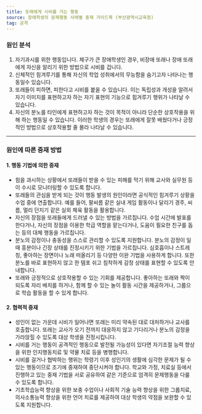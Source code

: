 ```yaml
---
title: 또래에게 시비를 거는 행동
source: 장애학생의 문제행동 사례별 중재 가이드북 (부산광역시교육청)
tag: 공격
---
```


### 원인 분석

1. 자기과시를 위한 행동입니다. 체구가 큰 장애학생인 경우, 비장애 또래나 장애 또래에게 자신을 알리기 위한 방법으로 시비를 겁니다.
2. 신체적인 힘겨루기를 통해 자신의 학업 성취에서의 무능함을 숨기고자 나타나는 행동일수 있습니다.
3. 또래들이 피하면, 피한다고 시비를 붙을 수 있습니다. 이는 독립성과 개성을 알려서 자기 이미지를 표현하고자 하는 자기 표현의 기능으로 힘겨루기 행위가 나타날 수 있습니다.
4. 자신의 분노를 타인에게 표현하고자 하는 것이 목적이 아니라 단순한 상호작용을 위해 하는 행동일 수 있습니다. 이러한 학생의 경우는 또래에게 잘못 배웠다거나 긍정적인 방법으로 상호작용할 줄 몰라 나타날 수 있습니다.

---

### 원인에 따른 중재 방법

#### 1. 행동 기법에 의한 중재

- 힘을 과시하는 상황에서 또래들이 받을 수 있는 피해를 막기 위해 교사와 실무원 등이 수시로 모니터링할 수 있도록 합니다.
- 또래들의 관심을 받게 되는 것이 행동 발생의 원인이라면 공식적인 힘겨루기 상황을 수업 중에 연출합니다. 예를 들어, 팔씨름 같은 실내 게임 활동이나 달리기 경주, 씨름, 멀리 던지기 같은 실외 체육 활동을 활용합니다.
- 자신의 장점을 또래들에게 드러낼 수 있는 방법을 가르칩니다. 수업 시간에 발표를 한다거나, 자신의 장점을 이용한 학급 역할을 맡는다거나, 도움이 필요한 친구를 돕는 등의 대체 행동을 가르칩니다.
- 분노의 감정이나 충동성을 스스로 관리할 수 있도록 지원합니다. 분노의 감정이 일 때 흥분이나 긴장 상태를 진정시키기 위한 기법을 가르칩니다. 심호흡이나 스트레칭, 좋아하는 장면이나 노래 떠올리기 등 다양한 이완 기법을 사용하게 합니다. 또한 분노를 바로 표현하지 않고 한 템포 쉬고 침착하게 감정 상태를 표현할 수 있도록 안내합니다.
- 또래와 긍정적으로 상호작용할 수 있는 기회를 제공합니다. 좋아하는 또래와 짝이 되도록 자리 배치를 하거나, 함께 할 수 있는 놀이 활동 시간을 제공하거나, 그룹으로 학습 활동을 할 수 있게 합니다.

#### 2. 협력적 중재

- 성인이 없는 가운데 시비가 일어나면 또래는 미리 약속된 대로 대처하거나 교사를 호출합니다. 또래는 교사가 오기 전까지 대응하지 않고 기다리거나 분노의 감정을 가라앉힐 수 있도록 대상 학생을 진정시킵니다.
- 시비를 거는 행동이 공격적인 행동으로 발전될 가능성이 있다면 자기조절 능력 향상을 위한 인지행동치료 및 약물 치료 등을 병행합니다.
- 시비를 걸거나 협박하는 행위는 학령기 이후 성인기의 생활에 심각한 문제가 될 수 있는 행동이므로 조기에 중재하여 중단시켜야 합니다. 학교와 가정, 치료실 등에서 진행하고 있는 중재 기법을 서로 공유하여 같은 기준으로 엄격히 문제행동을 다룰 수 있도록 합니다.
- 기초학습능력 향상을 위한 보충 수업이나 사회적 기술 능력 향상을 위한 그룹치료, 의사소통능력 향상을 위한 언어 치료를 제공하여 대상 학생의 약점을 보완할 수 있도록 지원합니다.
